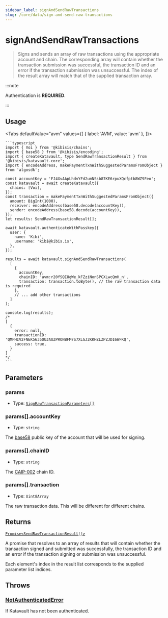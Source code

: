 ```yaml
---
sidebar_label: signAndSendRawTransactions
slug: /core/data/sign-and-send-raw-transactions
---
```



<!-- components -->

<!-- constants -->

# signAndSendRawTransactions

> Signs and sends an array of raw transactions using the appropriate account and chain.
> The corresponding array will contain whether the transaction submission was successful, the transaction ID and an error if the transaction submission was unsuccessful.
> The index of the result array will match that of the supplied transaction array.

:::note

Authentication is **REQUIRED**.

:::

<SectionBreak />

## Usage

<Tabs
  defaultValue="avm"
  values={[
    { label: 'AVM', value: 'avm' },
  ]}>
  <TabItem value="avm">

    ```typescript
    import { Voi } from '@kibisis/chains';
    import { base58 } from '@kibisis/encoding';
    import { createKatavault, type SendRawTransactionResult } from '@kibisis/katavault-core';
    import { encodeAddress, makePaymentTxnWithSuggestedParamsFromObject } from 'algosdk';

    const accountKey = 'FJ4XvAApLhdvYFd2umNSsb87KE6rpuXQcfptb8WZ9Feo';
    const katavault = await createKatavault({
      chains: [Voi],
    });
    const transaction = makePaymentTxnWithSuggestedParamsFromObject({
      amount: BigInt(1000),
      receiver: encodeAddress(base58.decode(accountKey)),
      sender: encodeAddress(base58.decode(accountKey)),
    });
    let results: SendRawTransactionResult[];

    await katavault.authenticateWithPasskey({
      user: {
        name: 'Kibi',
        username: 'kibi@kibis.is',
      },
    });

    results = await katavault.signAndSendRawTransactions(
      [
        {
          accountKey,
          chainID: 'avm:r20fSQI8gWe_kFZziNonSPCXLwcQmH_n',
          transaction: transaction.toByte(), // the raw transaction data is required
        },
        // ... add other transactions
      ]
    );

    console.log(results);
    /*
    [
      {
        error: null,
        transactionID: 'QMPHIV2FNEK5635OUJAUZPRONBFM7S7XLGJ2KKHZLZPZJDI6WFKQ',
        success: true,
      }
    ]
    */
    ```

  </TabItem>
</Tabs>

<SectionBreak />

## Parameters

### params

* Type: [`SignRawTransactionParameters[]`](04-glossary/02-types.mdx#signrawtransactionparameters)

### params[].accountKey

* Type: `string`

The <a href={BASE_58_SPECIFICATION_URL} rel="noopener noreferrer" target="_blank">base58</a> public key of the account that will be used for signing.

### params[].chainID

* Type: `string`

The <a href={CAIP_002_SPECIFICATION_URL} rel="noopener noreferrer" target="_blank">CAIP-002</a> chain ID.

### params[].transaction

* Type: `Uint8Array`

The raw transaction data. This will be different for different chains.

<SectionBreak />

## Returns

[`Promise<SendRawTransactionResult[]>`](04-glossary/02-types.mdx#sendrawtransactionresult)

A promise that resolves to an array of results that will contain whether the transaction signed and submitted was successfully, the transaction ID and an error if the transaction signing or submission was unsuccessful.

Each element's index in the result list corresponds to the supplied parameter list indices.

## Throws

### [NotAuthenticatedError](04-glossary/03-errors.mdx#notauthenticatederror)

If Katavault has not been authenticated.
